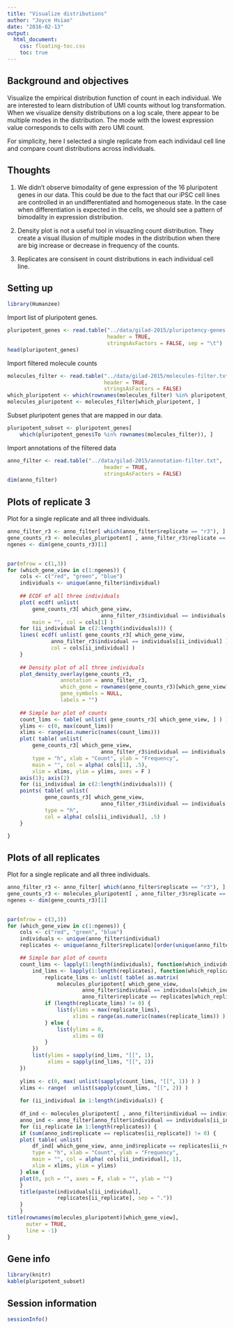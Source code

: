 ```yaml
---
title: "Visualize distributions"
author: "Joyce Hsiao"
date: "2016-02-13"
output: 
  html_document:
    css: floating-toc.css
    toc: true
---
```



## Background and objectives

Visualize the empirical distribution function of count in each individual. We are interested to learn distribution of UMI counts without log transformation. When we visualize density distributions on a log scale, there appear to be multiple modes in the distribution. The mode with the lowest expression value corresponds to cells with zero UMI count.

For simplicity, here I selected a single replicate from each individaul cell line and compare count distributions across individuals.

## Thoughts

1. We didn't observe bimodality of gene expression of the 16 pluripotent genes in our data. This could be due to the fact that our iPSC cell lines are controlled in an undifferentiated and homogeneous state. In the case when differentiation is expected in the cells, we should see a pattern of bimodality in expression distribution. 

2. Density plot is not a useful tool in visuazling count distribution. They create a visual illusion of multiple modes in the distribution when there are big increase or decrease in frequency of the counts.

3. Replicates are consisent in count distributions in each individual cell line.

## Setting up

```r
library(Humanzee)
```


Import list of pluripotent genes.

```r
pluripotent_genes <- read.table("../data/gilad-2015/pluripotency-genes.txt",
                                header = TRUE,
                                stringsAsFactors = FALSE, sep = "\t")
head(pluripotent_genes)
```


Import filtered molecule counts

```r
molecules_filter <- read.table("../data/gilad-2015/molecules-filter.txt",
                               header = TRUE,
                               stringsAsFactors = FALSE)
which_pluripotent <- which(rownames(molecules_filter) %in% pluripotent_genes$To)
molecules_pluripotent <- molecules_filter[which_pluripotent, ]
```

Subset pluripotent genes that are mapped in our data.

```r
pluripotent_subset <- pluripotent_genes[
    which(pluripotent_genes$To %in% rownames(molecules_filter)), ]
```

Import annotations of the filtered data

```r
anno_filter <- read.table("../data/gilad-2015/annotation-filter.txt",
                               header = TRUE,
                               stringsAsFactors = FALSE)
dim(anno_filter)
```




## Plots of replicate 3

Plot for a single replicate and all three individuals.

```r
anno_filter_r3 <- anno_filter[ which(anno_filter$replicate == "r3"), ]
gene_counts_r3 <- molecules_pluripotent[ , anno_filter_r3$replicate == "r3"]
ngenes <- dim(gene_counts_r3)[1]

        
par(mfrow = c(1,3))
for (which_gene_view in c(1:ngenes)) {
    cols <- c("red", "green", "blue")
    individuals <- unique(anno_filter$individual)
    
    ## ECDF of all three individuals
    plot( ecdf( unlist(
        gene_counts_r3[ which_gene_view, 
                              anno_filter_r3$individual == individuals[1] ] ) ),
        main = "", col = cols[1] )
    for (ii_individual in c(2:length(individuals))) {
    lines( ecdf( unlist( gene_counts_r3[ which_gene_view, 
              anno_filter_r3$individual == individuals[ii_individual] ]) ), 
              col = cols[ii_individual] ) 
    }
    
    ## Density plot of all three individuals
    plot_density_overlay(gene_counts_r3,
                 annotation = anno_filter_r3,
                 which_gene = rownames(gene_counts_r3)[which_gene_view],
                 gene_symbols = NULL,
                 labels = "")
    
    ## Simple bar plot of counts
    count_lims <- table( unlist( gene_counts_r3[ which_gene_view, ] ) )
    ylims <- c(0, max(count_lims))
    xlims <- range(as.numeric(names(count_lims)))
    plot( table( unlist(
        gene_counts_r3[ which_gene_view, 
                              anno_filter_r3$individual == individuals[1] ] ) ),
        type = "h", xlab = "Count", ylab = "Frequency", 
        main = "", col = alpha( cols[1], .5),
        xlim = xlims, ylim = ylims, axes = F )
    axis(1); axis(2)
    for (ii_individual in c(2:length(individuals))) {
    points( table( unlist(
            gene_counts_r3[ which_gene_view, 
                              anno_filter_r3$individual == individuals[ii_individual] ] ) ),
            type = "h",
            col = alpha( cols[ii_individual], .5) )
    }

}
```



## Plots of all replicates

Plot for a single replicate and all three individuals.

```r
anno_filter_r3 <- anno_filter[ which(anno_filter$replicate == "r3"), ]
gene_counts_r3 <- molecules_pluripotent[ , anno_filter_r3$replicate == "r3"]
ngenes <- dim(gene_counts_r3)[1]

        
par(mfrow = c(3,3))
for (which_gene_view in c(1:ngenes)) {
    cols <- c("red", "green", "blue")
    individuals <- unique(anno_filter$individual)
    replicates <- unique(anno_filter$replicate)[order(unique(anno_filter$replicate))]

    ## Simple bar plot of counts
    count_lims <- lapply(1:length(individuals), function(which_individual) {
        ind_lims <- lapply(1:length(replicates), function(which_replicate) {
            replicate_lims <- unlist( table( as.matrix(
                molecules_pluripotent[ which_gene_view, 
                        anno_filter$individual == individuals[which_individual] &
                        anno_filter$replicate == replicates[which_replicate] ] ) ) )
            if (length(replicate_lims) != 0) {
                list(ylims = max(replicate_lims),
                     xlims = range(as.numeric(names(replicate_lims)) ) )
            } else {
                list(ylims = 0,
                     xlims = 0)        
            }
        })
        list(ylims = sapply(ind_lims, "[[", 1),
             xlims = sapply(ind_lims, "[[", 2))
    }) 
    
    ylims <- c(0, max( unlist(sapply(count_lims, "[[", 1)) ) )
    xlims <- range(  unlist(sapply(count_lims, "[[", 2)) )
    
    for (ii_individual in 1:length(individuals)) {
    
    df_ind <- molecules_pluripotent[ , anno_filter$individual == individuals[ii_individual]]
    anno_ind <- anno_filter[anno_filter$individual == individuals[ii_individual], ]
    for (ii_replicate in 1:length(replicates)) {
    if (sum(anno_ind$replicate == replicates[ii_replicate]) != 0) {
    plot( table( unlist(
        df_ind[ which_gene_view, anno_ind$replicate == replicates[ii_replicate]] ) ),
        type = "h", xlab = "Count", ylab = "Frequency", 
        main = "", col = alpha( cols[ii_individual], 1),
        xlim = xlims, ylim = ylims)
    } else {
    plot(0, pch = "", axes = F, xlab = "", ylab = "")
    }
    title(paste(individuals[ii_individual],
                replicates[ii_replicate], sep = "."))
    }
    }
title(rownames(molecules_pluripotent)[which_gene_view], 
      outer = TRUE, 
      line = -1)
}
```



## Gene info

```r
library(knitr)
kable(pluripotent_subset)
```


## Session information

```r
sessionInfo()
```

